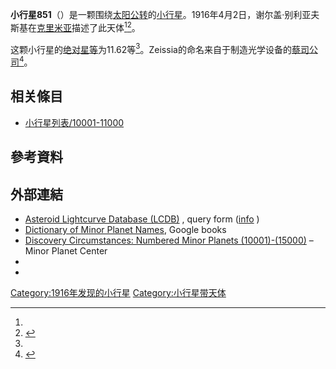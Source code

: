 {{Infobox planet
 | minorplanet     = yes
 | name            = 851 Zeissia
 | background      = #D6D6D6
 | image = 
 | image_size      = 
 | caption         =
 | discovery_ref   =  <ref name="MPC-object" />
 | discoverer      = [[谢尔盖·别利亚夫斯基|谢尔盖·别利亚夫斯基]]
 | discovery_site  = [[克里米亚|克里米亚]]
 | discovered      = 1916年4月2日
 | mpc_name        = 851 Zeissia
 | alt_names       = 851 Zeissia
 | pronounced      = 
 | named_after     = <ref name="MPC-object" />
 | mp_category     = [[主帶小行星|主帶小行星]] <ref name="MPC-object" /><ref name="jpldata" />
 | orbit_ref       = <ref name="a">[http://ssd.jpl.nasa.gov/sbdb.cgi?sstr=851 851] {{Wayback|url=http://ssd.jpl.nasa.gov/sbdb.cgi?sstr=851 |date=20200803105654 }}，小行星數據庫瀏覽器（JPL Small-Body Database Browser）－[[美国国家航空航天局|美国国家航空航天局]]喷气推进实验室</ref>
 | epoch           = 2018-03-23.0（[[儒略日|JD]] 2458200.5）
 | uncertainty     = 0
 | observation_arc = 
 | aphelion = {{convert|2.428|AU|km|3|abbr=on|lk=out}}
 | perihelion      = {{convert|2.0287516|AU|km|3|abbr=on}}
 | semimajor       = 2.2285674
 | eccentricity    = 0.0896611
 | period          = 3.33[[儒略年|yr]]
 | mean_anomaly    = 279.26133[[度|°]]
 | mean_motion     = {{Deg2DMS|0.29625470|sup=ms}} / day
 | inclination     = 2.39187
 | asc_node        = 141.20030°
 | arg_peri        = 7.26898
 | mean_diameter   = 
 | rotation        = 
 | albedo          =
 | spectral_type   =
 | abs_magnitude   = 11.62<ref name="jpldata" />
}}
'''小行星851'''（{{lang-en|851 Zeissia}}）是一颗围绕[[太阳|太阳]][[公转|公转]]的[[小行星|小行星]]。1916年4月2日，谢尔盖·别利亚夫斯基在[[克里米亚|克里米亚]]描述了此天体<ref name="a" /><ref>{{cite news|title=小行星列表|url=http://cfa-www.harvard.edu/iau/lists/NumberedMPs.txt|accessdate=2018-10-19|newspaper=哈佛大学|archive-date=2008-05-17|archive-url=https://web.archive.org/web/20080517010638/http://cfa-www.harvard.edu/iau/lists/NumberedMPs.txt|dead-url=no}}</ref>。

这颗小行星的[[绝对星等|绝对星等]]为11.62等<ref name="a" />。Zeissia的命名来自于制造光学设备的[[蔡司公司|蔡司公司]]<ref>{{cite book|author=Paul Herget|title=The Names of the Minor Planets|year=1968}}</ref>。

== 相关條目 ==
*[[小行星列表/10001-11000|小行星列表/10001-11000]]

== 參考資料 ==
{{reflist|refs=

<ref name="jpldata">{{cite web
 |type         = 2018-01-26 last obs.
 |title        = JPL Small-Body Database Browser:851 Zeissia-851 Zeissia
 |url          = https://ssd.jpl.nasa.gov/sbdb.cgi?sstr=851
 |publisher    = [[Jet_Propulsion_Laboratory|Jet Propulsion Laboratory]]
 |accessdate   = 28 March 2018
 |archive-date = 2020-08-03
 |archive-url  = https://web.archive.org/web/20200803105654/https://ssd.jpl.nasa.gov/sbdb.cgi?sstr=851
 |dead-url     = no
}}</ref>

<ref name="MPC-object">{{cite web
  |title      = 851 Zeissia
  |work      = Minor Planet Center
  |url      = https://www.minorplanetcenter.net/db_search/show_object?object_id=851
  |accessdate      = 28 March 2018
  |archive-date      = 2016-03-04
  |archive-url      = https://web.archive.org/web/20160304102816/http://minorplanetcenter.net/db_search/show_object?object_id=851
  |dead-url      = no
  }}</ref>

}}

==  外部連結 ==
* [http://www.minorplanet.info/PHP/lcdbsummaryquery.php Asteroid Lightcurve Database (LCDB)] {{Wayback|url=http://www.minorplanet.info/PHP/lcdbsummaryquery.php |date=20171210173955 }}, query form ([http://www.minorplanet.info/lightcurvedatabase.html info] {{Wayback|url=http://www.minorplanet.info/lightcurvedatabase.html |date=20171216050541 }})
* [https://books.google.com/books?id=aeAg1X7afOoC&pg Dictionary of Minor Planet Names], Google books
* [http://www.minorplanetcenter.net/iau/lists/NumberedMPs010001.html Discovery Circumstances: Numbered Minor Planets (10001)-(15000)] {{Wayback|url=http://www.minorplanetcenter.net/iau/lists/NumberedMPs010001.html |date=20180612162317 }} – Minor Planet Center
* {{AstDys|851}}
* {{JPL small body}}

{{Minor Planet Number|[[小行星850|小行星850]]|[[小行星852|小行星852]]}}
{{小天体}}

[[Category:1916年发现的小行星|Category:1916年发现的小行星]]
[[Category:小行星带天体|Category:小行星带天体]]


{{Beltasteroid-stub}}